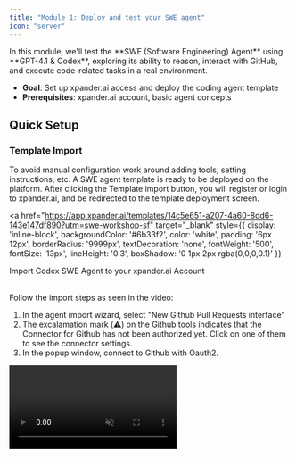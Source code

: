 ```yaml
---
title: "Module 1: Deploy and test your SWE agent"
icon: "server"
---
```


<Note>
  In this module, we'll test the **SWE (Software Engineering) Agent** using **GPT-4.1 & Codex**, exploring its ability to reason, interact with GitHub, and execute code-related tasks in a real environment.

  - **Goal**: Set up xpander.ai access and deploy the coding agent template
  - **Prerequisites**: xpander.ai account, basic agent concepts
</Note>

## Quick Setup

### Template Import
To avoid manual configuration work around adding tools, setting instructions, etc. A SWE agent template is ready to be deployed on the platform.
After clicking the Template import button, you will register or login to xpander.ai, and be redirected to the template deployment screen.


<a 
  href="https://app.xpander.ai/templates/14c5e651-a207-4a60-8dd6-143e147df890?utm=swe-workshop-sf" 
  target="_blank" 
  style={{
    display: 'inline-block',
    backgroundColor: '#6b33f2',
    color: 'white',
    padding: '6px 12px',
    borderRadius: '9999px',
    textDecoration: 'none',
    fontWeight: '500',
    fontSize: '13px',
    lineHeight: '0.3',
    boxShadow: '0 1px 2px rgba(0,0,0,0.1)'
  }}
>
  Import Codex SWE Agent to your xpander.ai Account
</a>
<br />
<br />

Follow the import steps as seen in the video:
1. In the agent import wizard, select "New Github Pull Requests interface"
2. The excalamation mark (⚠️) on the Github tools indicates that the Connector for Github has not been authorized yet. Click on one of them to see the connector settings.
3. In the popup window, connect to Github with Oauth2.

<Frame>
  <video autoPlay muted loop playsInline className="w-full aspect-video" src="https://assets.xpanderai.io/workshops/videos/import-process.mp4" />
</Frame>


### Your coding agent

You are now seeing the AI Workbench - a user interface used to design, deploy, test and observe agents. 

<Tip>
  The left side of the AI Workbench can be used to easily intract with your agent and see how it behaves in real time - we will do that in a minute.

  The right side is a visual representation of your agent or multi-agent team, including its different triggering capabilities and its available tools.
</Tip>

Check out the available tools your agent has. It can interact with GitHub - listing, creating, updating, and commenting on pull requests. More importantly, it can code using the built-in Coding agent, built on an enhanced version of Codex CLI.

![Serverless coding agent](/images/workshops/serverless-coding-agent.png)

<Accordion title="Red exclamation mark on Github tools?">


<Warning>If the Github tools on the graph are displaying a red exclamation mark, it's becuase you still need to authorize the Github connector. Click on the exclamation mark and go through the Auth process with Oauth2</Warning>


<Frame>
  <video autoPlay muted loop playsInline className="w-full aspect-video" src="https://assets.xpanderai.io/workshops/videos/swe-authorize-github.mp4" />
</Frame>

</Accordion>


<Accordion title="Codex CLI built into the agent?">

  The **Coding Agent** runs on **GPT-4.1** and handles high-level reasoning, task planning, and decision-making.  
  It uses tools to complete actions - one of them being the **Codex tool**.

  The **Codex tool** is a containerized, sandboxed version of the **Codex CLI**, running with the agent’s own **Git credentials**.  
  It's powered by the **codex-mini-latest** model, optimized for fast, focused code generation.

  The agent sends coding tasks to this tool - for example, “add tests for this function” - and the Codex tool writes or modifies the code.  
  Combined with the **GitHub integration**, the agent can autonomously list, create, update, and comment on pull requests.

</Accordion>

### Test your agent using the visual AI Workbench

Let’s walk through a real GitHub workflow using your agent. We'll use the `xpander-ai/apps-by-agents` repository and test out some core capabilities.

---
#### Test 1: List Pull Requests

In the left tab of the AI Workbench (Tester tab), submit this prompt:

```text
List all pull requests (open or closed) in "xpander-ai/apps-by-agents"
```

![Step 1 PR List](/images/workshops/list-prs.png)

<Tip>
What's with the purple pulsing dot? 🟣

You are seeing one of most useful parts of the AI Workbench - a visual indication of the AI Agent's path traversal - through other agents (in multi-agent setups) and through tools.

Basically, the purple pulsing dot indicates the current state of the agent on the state machine.
</Tip>

---

#### Test 2: Summarize the Latest PR

```text
Explain the most recent pull request and what the code changes do.
```

![Step 2 PR Summary](/images/workshops/pr-summary.png)

##  What's Next?

Your Coding Agent is now live and connected - it can generate code with Codex and interact with GitHub.

→ Proceed to [Module 2: Frontend Build & Testing](./02-load-backend-template) to connect a minimal OpenAI Codex-style UI to interact with your agent, track its tasks, etc.
